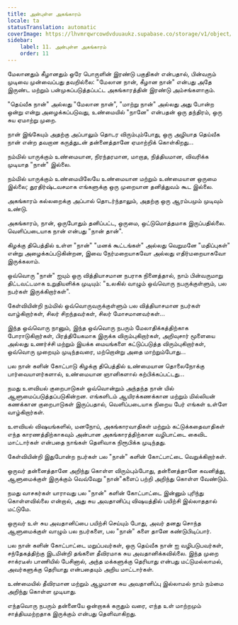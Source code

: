 ```yaml
---
title: அன்புள்ள அகங்காரம்
locale: ta
statusTranslation: automatic
coverImage: https://lhvmrqwrcowdvduuaukz.supabase.co/storage/v1/object/public/strapi-uploads/small_cover-tratado-de-psicologia-revolucionaria.webp-5e15e1cec4e0ebebcde5d7fc7565d8fd.webp
sidebar:
    label: 11. அன்புள்ள அகங்காரம்
    order: 11
---
```

மேலானதும் கீழானதும் ஒரே பொருளின் இரண்டு பகுதிகள் என்பதால், பின்வரும் முடிவை முன்வைப்பது தவறில்லை: "மேலான நான், கீழான நான்" என்பது அதே இருண்ட மற்றும் பன்முகப்படுத்தப்பட்ட அகங்காரத்தின் இரண்டு அம்சங்களாகும்.

"தெய்வீக நான்" அல்லது "மேலான நான்", "மாற்று நான்" அல்லது அது போன்ற ஒன்று என்று அழைக்கப்படுவது, உண்மையில் "நானே" என்பதன் ஒரு தந்திரம், ஒரு சுய ஏமாற்று முறை.

நான் இங்கேயும் அதற்கு அப்பாலும் தொடர விரும்பும்போது, ​​ஒரு அழியாத தெய்வீக நான் என்ற தவறான கருத்துடன் தன்னைத்தானே ஏமாற்றிக் கொள்கிறது...

நம்மில் யாருக்கும் உண்மையான, நிரந்தரமான, மாறாத, நித்தியமான, விவரிக்க முடியாத "நான்" இல்லை.

நம்மில் யாருக்கும் உண்மையிலேயே உண்மையான மற்றும் உண்மையான ஒருமை இல்லை; துரதிர்ஷ்டவசமாக எங்களுக்கு ஒரு முறையான தனித்துவம் கூட இல்லை.

அகங்காரம் கல்லறைக்கு அப்பால் தொடர்ந்தாலும், அதற்கு ஒரு ஆரம்பமும் முடிவும் உண்டு.

அகங்காரம், நான், ஒருபோதும் தனிப்பட்ட, ஒருமை, ஒட்டுமொத்தமாக இருப்பதில்லை. வெளிப்படையாக நான் என்பது "நான் தான்".

கிழக்கு திபெத்தில் உள்ள "நான்" "மனக் கூட்டங்கள்" அல்லது வெறுமனே "மதிப்புகள்" என்று அழைக்கப்படுகின்றன, இவை நேர்மறையாகவோ அல்லது எதிர்மறையாகவோ இருக்கலாம்.

ஒவ்வொரு "நான்" ஐயும் ஒரு வித்தியாசமான நபராக நினைத்தால், நாம் பின்வருமாறு திட்டவட்டமாக உறுதியளிக்க முடியும்: "உலகில் வாழும் ஒவ்வொரு நபருக்குள்ளும், பல நபர்கள் இருக்கிறார்கள்".

கேள்வியின்றி நம்மில் ஒவ்வொருவருக்குள்ளும் பல வித்தியாசமான நபர்கள் வாழ்கிறார்கள், சிலர் சிறந்தவர்கள், சிலர் மோசமானவர்கள்...

இந்த ஒவ்வொரு நானும், இந்த ஒவ்வொரு நபரும் மேலாதிக்கத்திற்காக போராடுகிறார்கள், பிரத்தியேகமாக இருக்க விரும்புகிறார்கள், அறிவுசார் மூளையை அல்லது உணர்ச்சி மற்றும் இயக்க மையங்களை கட்டுப்படுத்த விரும்புகிறார்கள், ஒவ்வொரு முறையும் முடிந்தவரை, மற்றொன்று அதை மாற்றும்போது...

பல நான் களின் கோட்பாடு கிழக்கு திபெத்தில் உண்மையான தொலைநோக்கு பார்வையாளர்களால், உண்மையான ஞானிகளால் கற்பிக்கப்பட்டது...

நமது உளவியல் குறைபாடுகள் ஒவ்வொன்றும் அந்தந்த நான் யில் ஆளுமைப்படுத்தப்படுகின்றன. எங்களிடம் ஆயிரக்கணக்கான மற்றும் மில்லியன் கணக்கான குறைபாடுகள் இருப்பதால், வெளிப்படையாக நிறைய பேர் எங்கள் உள்ளே வாழ்கிறார்கள்.

உளவியல் விஷயங்களில், மனநோய், அகங்காரவாதிகள் மற்றும் கட்டுக்கதைவாதிகள் எந்த காரணத்திற்காகவும் அன்பான அகங்காரத்திற்கான வழிபாட்டை கைவிட மாட்டார்கள் என்பதை நாங்கள் தெளிவாக நிரூபிக்க முடிந்தது.

கேள்வியின்றி இதுபோன்ற நபர்கள் பல "நான்" களின் கோட்பாட்டை வெறுக்கிறார்கள்.

ஒருவர் தன்னைத்தானே அறிந்து கொள்ள விரும்பும்போது, ​​தன்னைத்தானே கவனித்து, ஆளுமைக்குள் இருக்கும் வெவ்வேறு "நான்"களைப் பற்றி அறிந்து கொள்ள வேண்டும்.

நமது வாசகர்கள் யாராவது பல "நான்" களின் கோட்பாட்டை இன்னும் புரிந்து கொள்ளவில்லை என்றால், அது சுய அவதானிப்பு விஷயத்தில் பயிற்சி இல்லாததால் மட்டுமே.

ஒருவர் உள் சுய அவதானிப்பை பயிற்சி செய்யும் போது, ​​அவர் தனது சொந்த ஆளுமைக்குள் வாழும் பல நபர்களை, பல "நான்" களை தானே கண்டுபிடிப்பார்.

பல நான் களின் கோட்பாட்டை மறுப்பவர்கள், ஒரு தெய்வீக நான் ஐ வழிபடுபவர்கள், சந்தேகத்திற்கு இடமின்றி தங்களை தீவிரமாக சுய அவதானிக்கவில்லை. இந்த முறை சாக்ரடீஸ் பாணியில் பேசினால், அந்த மக்களுக்கு தெரியாது என்பது மட்டுமல்லாமல், அவர்களுக்கு தெரியாது என்பதையும் அறிய மாட்டார்கள்.

உண்மையில் தீவிரமான மற்றும் ஆழமான சுய அவதானிப்பு இல்லாமல் நாம் நம்மை அறிந்து கொள்ள முடியாது.

எந்தவொரு நபரும் தன்னையே ஒன்றாகக் கருதும் வரை, எந்த உள் மாற்றமும் சாத்தியமற்றதாக இருக்கும் என்பது தெளிவாகிறது.
